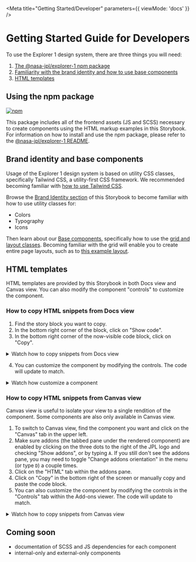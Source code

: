 
<Meta title="Getting Started/Developer" parameters={{ viewMode: 'docs' }} />

# Getting Started Guide for Developers

To use the Explorer 1 design system, there are three things you will need:

1. [The @nasa-jpl/explorer-1 npm package](#using-the-npm-package)
2. [Familiarity with the brand identity and how to use base components](#brand-identity-and-base-components)
3. [HTML templates](#html-templates)

## Using the npm package

[![npm](https://img.shields.io/npm/v/@nasa-jpl/explorer-1)](https://npmjs.com/package/@nasa-jpl/explorer-1)

This package includes all of the frontend assets (JS and SCSS) necessary to create components using the HTML markup examples in this Storybook. For information on how to install and use the npm package, please refer to the [@nasa-jpl/explorer-1 README](https://github.com/@nasa-jpl/explorer-1).

## Brand identity and base components

Usage of the Explorer 1 design system is based on utility CSS classes, specifically Tailwind CSS, a utility-first CSS framework. We recommended becoming familiar with [how to use Tailwind CSS](https://tailwindcss.com/docs).

Browse the [Brand Identity section](?path=/docs/brand-identity-colors--page) of this Storybook to become familiar with how to use utility classes for:

- Colors
- Typography
- Icons

Then learn about our [Base components](?path=/docs/components-base-overview--page), specifically how to use the [grid and layout classes](?path=/docs/components-base-grid-and-layout--base-grid). Becoming familiar with the grid will enable you to create entire page layouts, such as to [this example layout](?path=/story/components-base-grid-and-layout--full-page-example).

## HTML templates

HTML templates are provided by this Storybook in both Docs view and Canvas view. You can also modify the component "controls" to customize the component.

### How to copy HTML snippets from Docs view

1. Find the story block you want to copy.
2. In the bottom right corner of the block, click on "Show code".
3. In the bottom right corner of the now-visible code block, click on "Copy".

<details>
  <summary> Watch how to copy snippets from Docs view</summary>

![how to copy snippets from Docs view](./gif/storybook-html-simple.gif)

</details>

4. You can customize the component by modifying the controls. The code will update to match.

<details>
  <summary> Watch how customize a component</summary>

![how to customize a component](./gif/storybook-html-customized.gif)

</details>

### How to copy HTML snippets from Canvas view

Canvas view is useful to isolate your view to a single rendition of the component. Some components are also only available in Canvas view.

1. To switch to Canvas view, find the component you want and click on the "Canvas" tab in the upper left.
2. Make sure addons (the tabbed pane under the rendered component) are enabled by clicking on the three dots to the right of the JPL logo and checking "Show addons", or by typing `A`. If you still don't see the addons pane, you may need to toggle "Change addons orientation" in the menu (or type `D`) a couple times.
3. Click on the "HTML" tab within the addons pane.
4. Click on "Copy" in the bottom right of the screen or manually copy and paste the code block.
5. You can also customize the component by modifying the controls in the "Controls" tab within the Add-ons viewer. The code will update to match.

<details>
  <summary> Watch how to copy snippets from Canvas view</summary>

![how to copy snippets from Canvas view](./gif/storybook-canvas.gif)

</details>

## Coming soon

- documentation of SCSS and JS dependencies for each component
- internal-only and external-only components
